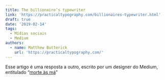 ```yaml
---
title: The billionaire’s typewriter
link: 'https://practicaltypography.com/billionaires-typewriter.html'
draft: true
date: '2019-02-14'
tags:
  - Mídias sociais
  - Medium
authors:
  - name: Matthew Butterick
    url: 'https://practicaltypography.com/'
---
```

Esse artigo é uma resposta a outro, escrito por um designer do Medium, entitulado <q>[morte às má](https://medium.com/designing-medium/death-to-typewriters-9b7712847639)</q>
